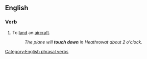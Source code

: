 ==English==
{{see|touchdown}}
===Verb===
{{en-verb|inf=[[touch]] [[down]]|touches down|touching down|touched down}}

#{{aviation}} To [[land]] an [[aircraft]].
#: ''The plane will '''touch down''' in Heathrowat about 2 o'clock''.

[[Category:English phrasal verbs]]